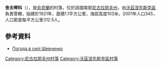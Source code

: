 {{coord|47|34|4|N|31|38|52|E|scale:100000|display=title}}

'''舍夫琴科'''（{{lang-uk|Шевченко}}），是[[烏克蘭|烏克蘭]]的村落，位於該國南部[[尼古拉耶夫州|尼古拉耶夫州]]，由[[沃茲涅先斯克區|沃茲涅先斯克區]]負責管轄，始建於1921年，面積1.1平方公里，海拔高度103米，2001年人口345，人口密度每平方公里312.5人。

==參考資料==
* [http://weather.in.ua/ua/nikolaevskaja/28782 Погода в селі Шевченко]

[[Category:尼古拉耶夫州村落|Category:尼古拉耶夫州村落]]
[[Category:沃茲涅先斯克區村落|Category:沃茲涅先斯克區村落]]


{{Mykolaiv-geo-stub}}